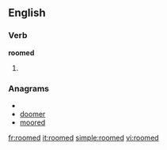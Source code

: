 ==English==

===Verb===
'''roomed'''

# {{past of|[[room]]}}

===Anagrams===
* {{alphagram|demoor}}
* [[doomer#English|doomer]]
* [[moored#English|moored]]

[[fr:roomed]]
[[it:roomed]]
[[simple:roomed]]
[[vi:roomed]]